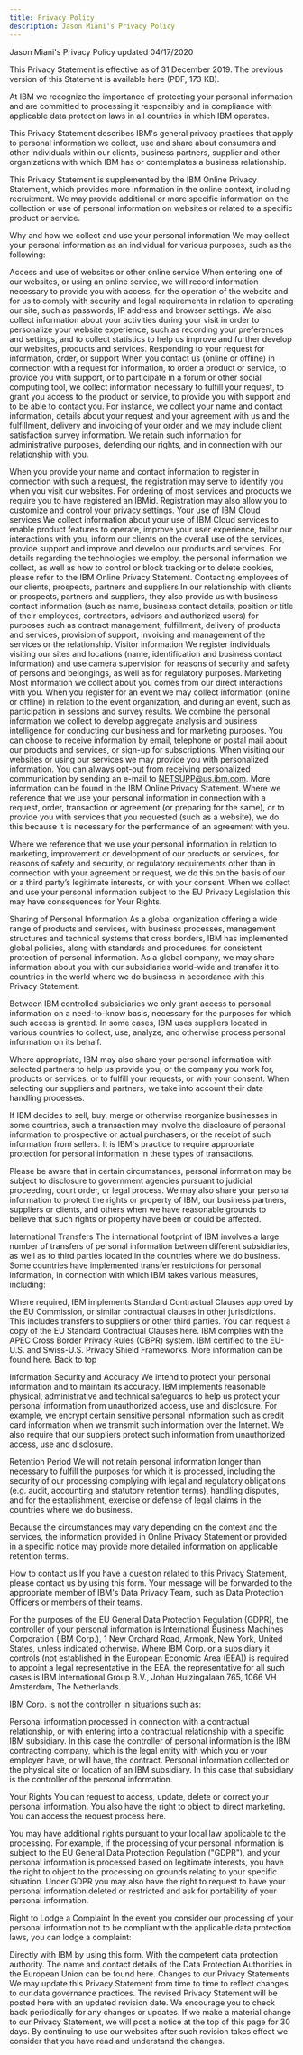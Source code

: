 ```yaml
---
title: Privacy Policy
description: Jason Miani's Privacy Policy
---
```


<PageDescription>

Jason Miani's Privacy Policy updated 04/17/2020

</PageDescription>

This Privacy Statement is effective as of 31 December 2019.
The previous version of this Statement is available here (PDF, 173 KB).

At IBM we recognize the importance of protecting your personal information and are committed to processing it responsibly and in compliance with applicable data protection laws in all countries in which IBM operates.

This Privacy Statement describes IBM's general privacy practices that apply to personal information we collect, use and share about consumers and other individuals within our clients, business partners, supplier and other organizations with which IBM has or contemplates a business relationship.

This Privacy Statement is supplemented by the IBM Online Privacy Statement, which provides more information in the online context, including recruitment. We may provide additional or more specific information on the collection or use of personal information on websites or related to a specific product or service.

Why and how we collect and use your personal information
We may collect your personal information as an individual for various purposes, such as the following:

Access and use of websites or other online service
When entering one of our websites, or using an online service, we will record information necessary to provide you with access, for the operation of the website and for us to comply with security and legal requirements in relation to operating our site, such as passwords, IP address and browser settings. We also collect information about your activities during your visit in order to personalize your website experience, such as recording your preferences and settings, and to collect statistics to help us improve and further develop our websites, products and services.
Responding to your request for information, order, or support
When you contact us (online or offline) in connection with a request for information, to order a product or service, to provide you with support, or to participate in a forum or other social computing tool, we collect information necessary to fulfill your request, to grant you access to the product or service, to provide you with support and to be able to contact you. For instance, we collect your name and contact information, details about your request and your agreement with us and the fulfillment, delivery and invoicing of your order and we may include client satisfaction survey information. We retain such information for administrative purposes, defending our rights, and in connection with our relationship with you.

When you provide your name and contact information to register in connection with such a request, the registration may serve to identify you when you visit our websites. For ordering of most services and products we require you to have registered an IBMid. Registration may also allow you to customize and control your privacy settings.
Your use of IBM Cloud services
We collect information about your use of IBM Cloud services to enable product features to operate, improve your user experience, tailor our interactions with you, inform our clients on the overall use of the services, provide support and improve and develop our products and services. For details regarding the technologies we employ, the personal information we collect, as well as how to control or block tracking or to delete cookies, please refer to the IBM Online Privacy Statement.
Contacting employees of our clients, prospects, partners and suppliers
In our relationship with clients or prospects, partners and suppliers, they also provide us with business contact information (such as name, business contact details, position or title of their employees, contractors, advisors and authorized users) for purposes such as contract management, fulfillment, delivery of products and services, provision of support, invoicing and management of the services or the relationship.
Visitor information
We register individuals visiting our sites and locations (name, identification and business contact information) and use camera supervision for reasons of security and safety of persons and belongings, as well as for regulatory purposes.
Marketing
Most information we collect about you comes from our direct interactions with you. When you register for an event we may collect information (online or offline) in relation to the event organization, and during an event, such as participation in sessions and survey results. We combine the personal information we collect to develop aggregate analysis and business intelligence for conducting our business and for marketing purposes. You can choose to receive information by email, telephone or postal mail about our products and services, or sign-up for subscriptions. When visiting our websites or using our services we may provide you with personalized information. You can always opt-out from receiving personalized communication by sending an e-mail to NETSUPP@us.ibm.com. More information can be found in the IBM Online Privacy Statement.
Where we reference that we use your personal information in connection with a request, order, transaction or agreement (or preparing for the same), or to provide you with services that you requested (such as a website), we do this because it is necessary for the performance of an agreement with you.

Where we reference that we use your personal information in relation to marketing, improvement or development of our products or services, for reasons of safety and security, or regulatory requirements other than in connection with your agreement or request, we do this on the basis of our or a third party’s legitimate interests, or with your consent. When we collect and use your personal information subject to the EU Privacy Legislation this may have consequences for Your Rights.

Sharing of Personal Information
As a global organization offering a wide range of products and services, with business processes, management structures and technical systems that cross borders, IBM has implemented global policies, along with standards and procedures, for consistent protection of personal information. As a global company, we may share information about you with our subsidiaries world-wide and transfer it to countries in the world where we do business in accordance with this Privacy Statement.

Between IBM controlled subsidiaries we only grant access to personal information on a need-to-know basis, necessary for the purposes for which such access is granted. In some cases, IBM uses suppliers located in various countries to collect, use, analyze, and otherwise process personal information on its behalf.

Where appropriate, IBM may also share your personal information with selected partners to help us provide you, or the company you work for, products or services, or to fulfill your requests, or with your consent. When selecting our suppliers and partners, we take into account their data handling processes.

If IBM decides to sell, buy, merge or otherwise reorganize businesses in some countries, such a transaction may involve the disclosure of personal information to prospective or actual purchasers, or the receipt of such information from sellers. It is IBM's practice to require appropriate protection for personal information in these types of transactions.

Please be aware that in certain circumstances, personal information may be subject to disclosure to government agencies pursuant to judicial proceeding, court order, or legal process. We may also share your personal information to protect the rights or property of IBM, our business partners, suppliers or clients, and others when we have reasonable grounds to believe that such rights or property have been or could be affected.

International Transfers
The international footprint of IBM involves a large number of transfers of personal information between different subsidiaries, as well as to third parties located in the countries where we do business. Some countries have implemented transfer restrictions for personal information, in connection with which IBM takes various measures, including:

Where required, IBM implements Standard Contractual Clauses approved by the EU Commission, or similar contractual clauses in other jurisdictions. This includes transfers to suppliers or other third parties. You can request a copy of the EU Standard Contractual Clauses here.
IBM complies with the APEC Cross Border Privacy Rules (CBPR) system.
IBM certified to the EU-U.S. and Swiss-U.S. Privacy Shield Frameworks. More information can be found here.
Back to top

Information Security and Accuracy
We intend to protect your personal information and to maintain its accuracy. IBM implements reasonable physical, administrative and technical safeguards to help us protect your personal information from unauthorized access, use and disclosure. For example, we encrypt certain sensitive personal information such as credit card information when we transmit such information over the Internet. We also require that our suppliers protect such information from unauthorized access, use and disclosure.

Retention Period
We will not retain personal information longer than necessary to fulfill the purposes for which it is processed, including the security of our processing complying with legal and regulatory obligations (e.g. audit, accounting and statutory retention terms), handling disputes, and for the establishment, exercise or defense of legal claims in the countries where we do business.

Because the circumstances may vary depending on the context and the services, the information provided in Online Privacy Statement or provided in a specific notice may provide more detailed information on applicable retention terms.

How to contact us
If you have a question related to this Privacy Statement, please contact us by using this form. Your message will be forwarded to the appropriate member of IBM's Data Privacy Team, such as Data Protection Officers or members of their teams.

For the purposes of the EU General Data Protection Regulation (GDPR), the controller of your personal information is International Business Machines Corporation (IBM Corp.), 1 New Orchard Road, Armonk, New York, United States, unless indicated otherwise. Where IBM Corp. or a subsidiary it controls (not established in the European Economic Area (EEA)) is required to appoint a legal representative in the EEA, the representative for all such cases is IBM International Group B.V., Johan Huizingalaan 765, 1066 VH Amsterdam, The Netherlands.

IBM Corp. is not the controller in situations such as:

Personal information processed in connection with a contractual relationship, or with entering into a contractual relationship with a specific IBM subsidiary. In this case the controller of personal information is the IBM contracting company, which is the legal entity with which you or your employer have, or will have, the contract.
Personal information collected on the physical site or location of an IBM subsidiary. In this case that subsidiary is the controller of the personal information.

Your Rights
You can request to access, update, delete or correct your personal information. You also have the right to object to direct marketing. You can access the request process here.

You may have additional rights pursuant to your local law applicable to the processing. For example, if the processing of your personal information is subject to the EU General Data Protection Regulation ("GDPR"), and your personal information is processed based on legitimate interests, you have the right to object to the processing on grounds relating to your specific situation. Under GDPR you may also have the right to request to have your personal information deleted or restricted and ask for portability of your personal information.

Right to Lodge a Complaint
In the event you consider our processing of your personal information not to be compliant with the applicable data protection laws, you can lodge a complaint:

Directly with IBM by using this form.
With the competent data protection authority. The name and contact details of the Data Protection Authorities in the European Union can be found here.
Changes to our Privacy Statements
We may update this Privacy Statement from time to time to reflect changes to our data governance practices. The revised Privacy Statement will be posted here with an updated revision date. We encourage you to check back periodically for any changes or updates. If we make a material change to our Privacy Statement, we will post a notice at the top of this page for 30 days. By continuing to use our websites after such revision takes effect we consider that you have read and understand the changes.